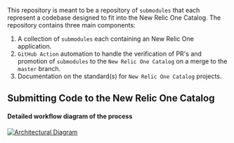 
This repository is meant to be a repository of `submodules` that each represent a codebase designed to fit into the New Relic One Catalog. The repository contains three main components:

1. A collection of `submodules` each containing an New Relic One application.
2. `GitHub Action` automation to handle the verification of PR's and promotion of `submodules` to the `New Relic One Catalog` on a merge to the `master` branch.
3. Documentation on the standard(s) for `New Relic One Catalog` projects.

## Submitting Code to the New Relic One Catalog

<ProcessTimeline />

#### Detailed workflow diagram of the process

[![Architectural Diagram](https://github.com/newrelic/nr1-catalog/blob/master/docs/docs/images/nr1-catalog_workflow.png?raw=true)](https://github.com/newrelic/nr1-catalog/blob/master/docs/docs/images/nr1-catalog_workflow.png)
